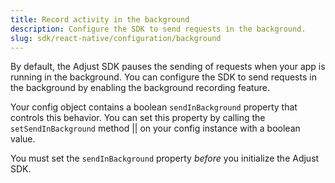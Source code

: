 ```yaml
---
title: Record activity in the background
description: Configure the SDK to send requests in the background.
slug: sdk/react-native/configuration/background
---
```



By default, the Adjust SDK pauses the sending of requests when your app is running in the background. You can configure the SDK to send requests in the background by enabling the background recording feature.

Your config object contains a boolean `sendInBackground` property that controls this behavior. You can set this property by calling the <Tooltip>`setSendInBackground` method || <SetSendInBackgroundSig /></Tooltip> on your config instance with a boolean value.

<Callout type="important">

You must set the `sendInBackground` property *before* you initialize the Adjust SDK.

</Callout>

<SetSendInBackground />
